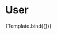 

<Meta title="User" decorators={decorators} />

# User


<Canvas withToolbar>
  <Story
    name="User"
    args={{
      focus: false,
      className: '',
    }}
  >
    {Template.bind({})}
  </Story>
</Canvas>

<ArgsTable story="User" />
